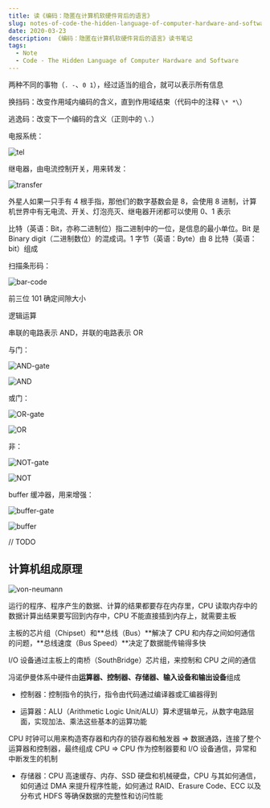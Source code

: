 ```yaml
---
title: 读《编码：隐匿在计算机软硬件背后的语言》
slug: notes-of-code-the-hidden-language-of-computer-hardware-and-software
date: 2020-03-23
description: 《编码：隐匿在计算机软硬件背后的语言》读书笔记
tags:
  - Note
  - Code - The Hidden Language of Computer Hardware and Software
---
```


两种不同的事物（`. -`、`0 1`），经过适当的组合，就可以表示所有信息

换挡码：改变作用域内编码的含义，直到作用域结束（代码中的注释 `\* *\`）

逃逸码：改变下一个编码的含义（正则中的 `\.`）

电报系统：

![tel](./images/tel.png)

继电器，由电流控制开关，用来转发：

![transfer](./images/transfer.png)

外星人如果一只手有 4 根手指，那他们的数字基数会是 8，会使用 8 进制，计算机世界中有无电流、开关、灯泡亮灭、继电器开闭都可以使用 0、1 表示

比特（英语：Bit，亦称二进制位）指二进制中的一位，是信息的最小单位。Bit 是 Binary digit（二进制数位）的混成词。1 字节（英语：Byte）由 8 比特（英语：bit）组成

扫描条形码：

![bar-code](./images/bar-code.png)

前三位 101 确定间隙大小

逻辑运算

串联的电路表示 AND，并联的电路表示 OR

与门：

![AND-gate](./images/AND-gate.png)

![AND](./images/AND.png)

或门：

![OR-gate](./images/OR-gate.png)

![OR](./images/OR.png)

非：

![NOT-gate](./images/NOT-gate.png)

![NOT](./images/NOT.png)

buffer 缓冲器，用来增强：

![buffer-gate](./images/buffer-gate.png)

![buffer](./images/buffer.png)

// TODO

## 计算机组成原理

![von-neumann](./images/von-neumann.jpeg)

运行的程序、程序产生的数据、计算的结果都要存在内存里，CPU 读取内存中的数据计算出结果要写回到内存中，CPU 不能直接插到内存上，就需要主板

主板的芯片组（Chipset）和**总线（Bus）**解决了 CPU 和内存之间如何通信的问题，**总线速度（Bus Speed）**决定了数据能传输得多快

I/O 设备通过主板上的南桥（SouthBridge）芯片组，来控制和 CPU 之间的通信

冯诺伊曼体系中硬件由**运算器、控制器、存储器、输入设备和输出设备**组成

- 控制器：控制指令的执行，指令由代码通过编译器或汇编器得到

- 运算器：ALU（Arithmetic Logic Unit/ALU）算术逻辑单元，从数字电路层面，实现加法、乘法这些基本的运算功能

CPU 时钟可以用来构造寄存器和内存的锁存器和触发器 => 数据通路，连接了整个运算器和控制器，最终组成 CPU => CPU 作为控制器要和 I/O 设备通信，异常和中断发生的机制

- 存储器：CPU 高速缓存、内存、SSD 硬盘和机械硬盘，CPU 与其如何通信，如何通过 DMA 来提升程序性能，如何通过 RAID、Erasure Code、ECC 以及分布式 HDFS 等确保数据的完整性和访问性能
